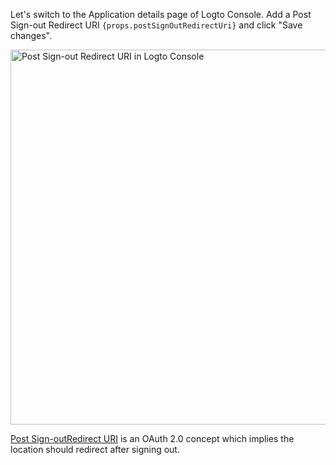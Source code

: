 <p>
  Let&apos;s switch to the Application details page of Logto Console. Add a Post Sign-out Redirect
  URI <code>{props.postSignOutRedirectUri}</code> and click &quot;Save changes&quot;.
</p>

<img alt="Post Sign-out Redirect URI in Logto Console" src={props.figureSrc} width="600px" />

[Post Sign-outRedirect URI](https://openid.net/specs/openid-connect-rpinitiated-1_0.html#RPLogout) is an OAuth 2.0 concept which implies the location should redirect after signing out.
